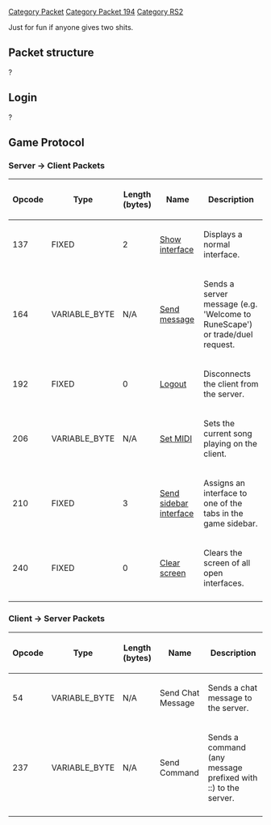 [[Category Packet]]
[[Category Packet 194]]
[[Category RS2]]

Just for fun if anyone gives two shits.

== '''Packet structure''' ==
?

== '''Login''' ==
?

== '''Game Protocol''' ==

===Server -> Client Packets===

{| border=2
|-
! Opcode
! Type
! Length (bytes)
! Name
! Description
|-
| 137
| FIXED
| 2
| [[194 Show interface|Show interface]]
| Displays a normal interface.
|-
| 164
| VARIABLE_BYTE
| N/A
| [[194 Send message|Send message]]
| Sends a server message (e.g. 'Welcome to RuneScape') or trade/duel request. 
|-
| 192
| FIXED
| 0
| [[194 Logout|Logout]]
| Disconnects the client from the server.
|-
| 206
| VARIABLE_BYTE
| N/A
| [[194 Set MIDI|Set MIDI]]
| Sets the current song playing on the client.
|-
| 210
| FIXED
| 3
| [[194 Send sidebar interface|Send sidebar interface]]
| Assigns an interface to one of the tabs in the game sidebar.
|-
| 240
| FIXED
| 0
| [[194 Clear screen|Clear screen]]
| Clears the screen of all open interfaces. 
|-
|}

===Client -> Server Packets===

{| border=2
|-
! Opcode
! Type
! Length (bytes)
! Name
! Description
|-
| 54
| VARIABLE_BYTE
| N/A
| Send Chat Message
| Sends a chat message to the server.
|-
| 237
| VARIABLE_BYTE
| N/A
| Send Command
| Sends a command (any message prefixed with ::) to the server.
|-
|}